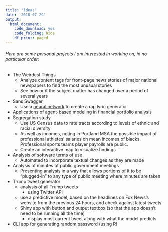 ```yaml
---
title: "Ideas"
date: '2018-07-29'
output:
  html_document:
    code_download: yes
    code_folding: hide
    df_print: paged
---
```



###### Here are some personal projects I am interested in working on, in no particular order:

* The Weirdest Things
  + Analyze content tags for front-page news stories of major national newspapers to find the most unusual stories
  + See how or if the subject matter has changed over a period of several years
* Sans Swagger
  + Use a [neural network](https://en.wikipedia.org/wiki/Artificial_neural_network) to create a rap lyric generator
* Applications of agent-based modeling in financial portfolio analysis
* Segregation study
  + Use US Census data to rate tracts according to levels of ethnic and racial diversity
  + As well as incomes, noting in Portland MSA the possible impact of professional athletes' salaries on mean incomes of blacks. Professional sports teams player payrolls are public.
  + Create an interactive map to visualize findings
* Analysis of software terms of use
  + Automated to incorporate textual changes as they are made
* Analysis of minutes of public government meetings
  + Presenting analysis in a way that allows portions of it to be "plugged-in" to any type of public meeting where minutes are taken
* Trump tweet generator
  + analysis of all Trump tweets
    + using Twitter API
  + use a predictive model, based on the headlines on Fox News's website from the previous 24 hours, and check against latest tweets.
  + Shiny app with button and output textbox (so that the app doesn't need to be running all the time)
    + display most current tweet along with what the model predicts
* CLI app for generating random password (using R)